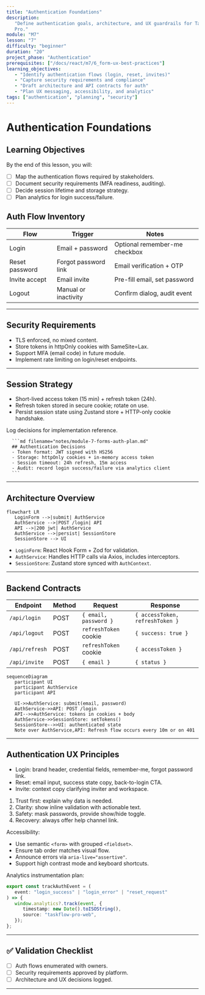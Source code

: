```yaml
---
title: "Authentication Foundations"
description:
   "Define authentication goals, architecture, and UX guardrails for TaskFlow
   Pro."
module: "M7"
lesson: "7"
difficulty: "beginner"
duration: "20"
project_phase: "Authentication"
prerequisites: ["/docs/react/m7/6_form-ux-best-practices"]
learning_objectives:
   - "Identify authentication flows (login, reset, invites)"
   - "Capture security requirements and compliance"
   - "Draft architecture and API contracts for auth"
   - "Plan UX messaging, accessibility, and analytics"
tags: ["authentication", "planning", "security"]
---
```



# Authentication Foundations

## Learning Objectives

By the end of this lesson, you will:

-  [ ] Map the authentication flows required by stakeholders.
-  [ ] Document security requirements (MFA readiness, auditing).
-  [ ] Decide session lifetime and storage strategy.
-  [ ] Plan analytics for login success/failure.

## Auth Flow Inventory

| Flow           | Trigger              | Notes                         |
| -------------- | -------------------- | ----------------------------- |
| Login          | Email + password     | Optional remember-me checkbox |
| Reset password | Forgot password link | Email verification + OTP      |
| Invite accept  | Email invite         | Pre-fill email, set password  |
| Logout         | Manual or inactivity | Confirm dialog, audit event   |

---

## Security Requirements

-  TLS enforced, no mixed content.
-  Store tokens in httpOnly cookies with SameSite=Lax.
-  Support MFA (email code) in future module.
-  Implement rate limiting on login/reset endpoints.

---

## Session Strategy

-  Short-lived access token (15 min) + refresh token (24h).
-  Refresh token stored in secure cookie; rotate on use.
-  Persist session state using Zustand store + HTTP-only cookie handshake.

<Accordions type='single' className='mt-4'>
   <Accordion title='TaskFlow Pro Auth Plan'>
      <p>Log decisions for implementation reference.</p>

      ```md filename="notes/module-7-forms-auth-plan.md"
      ## Authentication Decisions
      - Token format: JWT signed with HS256
      - Storage: httpOnly cookies + in-memory access token
      - Session timeout: 24h refresh, 15m access
      - Audit: record login success/failure via analytics client
      ```

   </Accordion>
</Accordions>

---

## Architecture Overview

```mermaid
flowchart LR
   LoginForm -->|submit| AuthService
   AuthService -->|POST /login| API
   API -->|200 jwt| AuthService
   AuthService -->|persist| SessionStore
   SessionStore --> UI
```

-  `LoginForm`: React Hook Form + Zod for validation.
-  `AuthService`: Handles HTTP calls via Axios, includes interceptors.
-  `SessionStore`: Zustand store synced with `AuthContext`.

---

## Backend Contracts

| Endpoint       | Method | Request               | Response                        |
| -------------- | ------ | --------------------- | ------------------------------- |
| `/api/login`   | POST   | `{ email, password }` | `{ accessToken, refreshToken }` |
| `/api/logout`  | POST   | `refreshToken` cookie | `{ success: true }`             |
| `/api/refresh` | POST   | `refreshToken` cookie | `{ accessToken }`               |
| `/api/invite`  | POST   | `{ email }`           | `{ status }`                    |

```mermaid
sequenceDiagram
   participant UI
   participant AuthService
   participant API

   UI->>AuthService: submit(email, password)
   AuthService->>API: POST /login
   API-->>AuthService: tokens in cookies + body
   AuthService->>SessionStore: setTokens()
   SessionStore-->>UI: authenticated state
   Note over AuthService,API: Refresh flow occurs every 10m or on 401
```

---

## Authentication UX Principles

-  Login: brand header, credential fields, remember-me, forgot password link.
-  Reset: email input, success state copy, back-to-login CTA.
-  Invite: context copy clarifying inviter and workspace.

1. Trust first: explain why data is needed.
2. Clarity: show inline validation with actionable text.
3. Safety: mask passwords, provide show/hide toggle.
4. Recovery: always offer help channel link.

Accessibility:

-  Use semantic `<form>` with grouped `<fieldset>`.
-  Ensure tab order matches visual flow.
-  Announce errors via `aria-live="assertive"`.
-  Support high contrast mode and keyboard shortcuts.

Analytics instrumentation plan:

```ts filename="src/lib/analytics.ts"
export const trackAuthEvent = (
   event: "login_success" | "login_error" | "reset_request"
) => {
   window.analytics?.track(event, {
      timestamp: new Date().toISOString(),
      source: "taskflow-pro-web",
   });
};
```

---

## ✅ Validation Checklist

-  [ ] Auth flows enumerated with owners.
-  [ ] Security requirements approved by platform.
-  [ ] Architecture and UX decisions logged.

---

